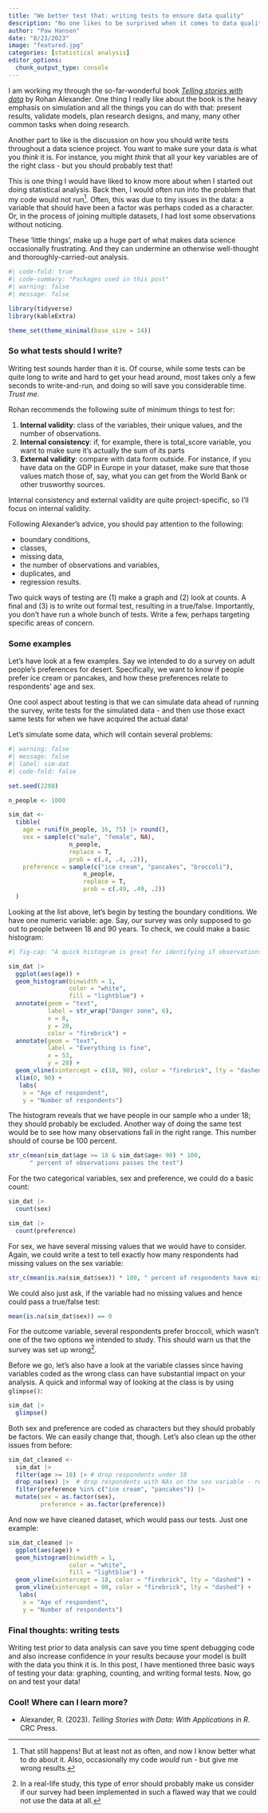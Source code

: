 ```yaml
---
title: "We better test that: writing tests to ensure data quality"
description: "No one likes to be surprised when it comes to data quality. Writing tests will help you varify your data is what you think it is"
author: "Paw Hansen"
date: "8/23/2023"
image: "featured.jpg"
categories: [statistical analysis]
editor_options: 
  chunk_output_type: console
---
```


I am working my through the so-far-wonderful book [*Telling stories with data*](https://tellingstorieswithdata.com) by Rohan Alexander. One thing I really like about the book is the heavy emphasis on simulation and all the things you can do with that: present results, validate models, plan research designs, and many, many other common tasks when doing research. 

Another part to like is the discussion on how you should write tests throughout a data science project. You want to make sure your data *is* what you *think* it is. For instance, you might *think* that all your key variables are of the right class - but you should probably test that!

This is one thing I would have liked to know more about when I started out doing statistical analysis. Back then, I would often run into the problem that my code would not run[^1]. Often, this was due to tiny issues in the data: a variable that should have been a factor was perhaps coded as a character. Or, in the process of joining multiple datasets, I had lost some observations without noticing.

[^1]: That still happens! But at least not as often, and now I know better what to do about it. Also, occasionally my code *would* run - but give me wrong results.

These 'little things', make up a huge part of what makes data science occasionally frustrating. And they can undermine an otherwise well-thought and thoroughly-carried-out analysis.

```r
#| code-fold: true
#| code-summary: "Packages used in this post"
#| warning: false
#| message: false

library(tidyverse)
library(kableExtra)

theme_set(theme_minimal(base_size = 14))

```

### So what tests should I write?

Writing test sounds harder than it is. Of course, while some tests can be quite long to write and hard to get your head around, most takes only a few seconds to write-and-run, and doing so will save you considerable time. *Trust me*.

Rohan recommends the following suite of minimum things to test for:

1.  **Internal validity**: class of the variables, their unique values, and the number of observations.
2.  **Internal consistency**: if, for example, there is total_score variable, you want to make sure it's actually the sum of its parts
3.  **External validity**: compare with data form outside. For instance, if you have data on the GDP in Europe in your dataset, make sure that those values match those of, say, what you can get from the World Bank or other trusworthy sources.

Internal consistency and external validity are quite project-specific, so I'll focus on internal validity.

Following Alexander's advice, you should pay attention to the following:

-   boundary conditions,
-   classes,
-   missing data,
-   the number of observations and variables,
-   duplicates, and
-   regression results.

Two quick ways of testing are (1) make a graph and (2) look at counts. A final and (3) is to write out formal test, resulting in a true/false. Importantly, you don't have run a whole bunch of tests. Write a few, perhaps targeting specific areas of concern.

### Some examples 
Let's have look at a few examples. Say we intended to do a survey on adult people's preferences for desert. Specifically, we want to know if people prefer ice cream or pancakes, and how these preferences relate to respondents' age and sex. 

One cool aspect about testing is that we can simulate data ahead of running the survey, write tests for the simulated data - and then use those exact same tests for when we have acquired the actual data!  

Let's simulate some data, which will contain several problems: 

```r
#| warning: false
#| message: false
#| label: sim-dat
#| code-fold: false

set.seed(2208)

n_people <- 1000

sim_dat <- 
  tibble(
    age = runif(n_people, 16, 75) |> round(),
    sex = sample(c("male", "female", NA), 
                 n_people, 
                 replace = T,
                 prob = c(.4, .4, .2)),
    preference = sample(c("ice cream", "pancakes", "broccoli"), 
                     n_people, 
                     replace = T,
                     prob = c(.49, .49, .2))
  )

```

Looking at the list above, let's begin by testing the boundary conditions. We have one numeric variable: age. Say, our survey was only supposed to go out to people between 18 and 90 years. To check, we could make a basic histogram:

```r
#| fig-cap: "A quick histogram is great for identifying if observations fall outside meaningful bondaries."

sim_dat |> 
  ggplot(aes(age)) + 
  geom_histogram(binwidth = 1, 
                 color = "white", 
                 fill = "lightblue") +
  annotate(geom = "text", 
           label = str_wrap("Danger zone", 6), 
           x = 8, 
           y = 20, 
           color = "firebrick") + 
  annotate(geom = "text", 
           label = "Everything is fine", 
           x = 53, 
           y = 28) + 
  geom_vline(xintercept = c(18, 90), color = "firebrick", lty = "dashed") + 
  xlim(0, 90) + 
   labs(
    x = "Age of respondent",
    y = "Number of respondents")

```

The histogram reveals that we have people in our sample who a under 18; they should probably be excluded. Another way of doing the same test would be to see how many observations fall in the right range. This number should of course be 100 percent.  

```r

str_c(mean(sim_dat$age >= 18 & sim_dat$age< 90) * 100, 
      " percent of observations passes the test")

```

For the two categorical variables, sex and preference, we could do a basic count:

```r

sim_dat |> 
  count(sex)

sim_dat |> 
  count(preference)

```

For sex, we have several missing values that we would have to consider. Again, we could write a test to tell exactly how many respondents had missing values on the sex variable:

```r

str_c(mean(is.na(sim_dat$sex)) * 100, " percent of respondents have missing values on the sex variable")

```

We could also just ask, if the variable had no missing values and hence could pass a true/false test:

```r
mean(is.na(sim_dat$sex)) == 0
```

For the outcome variable, several respondents prefer broccoli, which wasn't one of the two options we intended to study. This should warn us that the survey was set up wrong[^2]. 

[^2]: In a real-life study, this type of error should probably make us consider if our survey had been implemented in such a flawed way that we could not use the data at all.  

Before we go, let's also have a look at the variable classes since having variables coded as the wrong class can have substantial impact on your analysis. A quick and informal way of looking at the class is by using `glimpse()`:

```r

sim_dat |> 
  glimpse()

```

Both sex and preference are coded as characters but they should probably be factors. We can easily change that, though. Let's also clean up the other issues from before: 

```r

sim_dat_cleaned <- 
  sim_dat |> 
  filter(age >= 18) |> # drop respondents under 18 
  drop_na(sex) |>  # drop respondents with NAs on the sex variable - requires some consideration
  filter(preference %in% c("ice cream", "pancakes")) |> 
  mutate(sex = as.factor(sex),
         preference = as.factor(preference))

```

And now we have cleaned dataset, which would pass our tests. Just one example: 

```r
sim_dat_cleaned |> 
  ggplot(aes(age)) + 
  geom_histogram(binwidth = 1, 
                 color = "white", 
                 fill = "lightblue") +
  geom_vline(xintercept = 18, color = "firebrick", lty = "dashed") + 
  geom_vline(xintercept = 90, color = "firebrick", lty = "dashed") + 
   labs(
    x = "Age of respondent",
    y = "Number of respondents")
```


### Final thoughts: writing tests

Writing test prior to data analysis can save you time spent debugging code and also increase confidence in your results because your model is built with the data you think it is. In this post, I have mentioned three basic ways of testing your data: graphing, counting, and writing formal tests. Now, go on and test your data!  

### Cool! Where can I learn more?

-   Alexander, R. (2023). *Telling Stories with Data: With Applications in R*. CRC Press.
